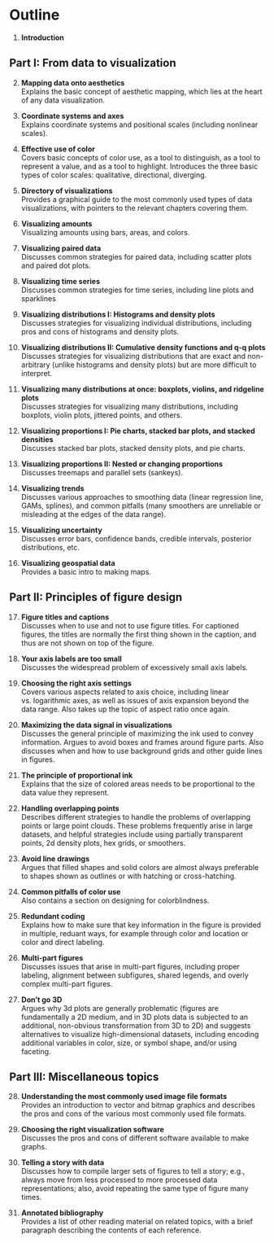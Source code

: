 # Outline {-}


#. **Introduction**

## Part I: From data to visualization {-}

2. **Mapping data onto aesthetics**   
  Explains the basic concept of aesthetic mapping, which lies at the heart of any data visualization.

#. **Coordinate systems and axes**  
  Explains coordinate systems and positional scales (including nonlinear scales).
  
#. **Effective use of color**  
  Covers basic concepts of color use, as a tool to distinguish, as a tool to represent a value, and as a tool to highlight.  Introduces the three basic types of color scales: qualitative, directional, diverging.

#. **Directory of visualizations**  
  Provides a graphical guide to the most commonly used types of data visualizations, with pointers to the relevant chapters covering them.

#. **Visualizing amounts**  
  Visualizing amounts using bars, areas, and colors.

#. **Visualizing paired data**  
  Discusses common strategies for paired data, including scatter plots and paired dot plots.

#. **Visualizing time series**  
  Discusses common strategies for time series, including line plots and sparklines

#. **Visualizing distributions I: Histograms and density plots**  
  Discusses strategies for visualizing individual distributions, including pros and cons of histograms and density plots.

#. **Visualizing distributions II: Cumulative density functions and q-q plots**  
  Discusses strategies for visualizing distributions that are exact and non-arbitrary (unlike histograms and density plots) but are more difficult to interpret.

#. **Visualizing many distributions at once: boxplots, violins, and ridgeline plots**  
  Discusses strategies for visualizing many distributions, including boxplots, violin plots, jittered points, and others.

#. **Visualizing proportions I: Pie charts, stacked bar plots, and stacked densities**  
  Discusses stacked bar plots, stacked density plots, and pie charts.

#. **Visualizing proportions II: Nested or changing proportions**  
  Discusses treemaps and parallel sets (sankeys).

#. **Visualizing trends**  
  Discusses various approaches to smoothing data (linear regression line, GAMs, splines), and common pitfalls (many smoothers are unreliable or misleading at the edges of the data range).

#. **Visualizing uncertainty**  
  Discusses error bars, confidence bands, credible intervals, posterior distributions, etc.

#. **Visualizing geospatial data**  
  Provides a basic intro to making maps.
  
## Part II: Principles of figure design {-}

17. **Figure titles and captions**  
  Discusses when to use and not to use figure titles. For captioned figures, the titles are normally the first thing shown in the caption, and thus are not shown on top of the figure. 

#. **Your axis labels are too small**  
  Discusses the widespread problem of excessively small axis labels.

#. **Choosing the right axis settings**  
  Covers various aspects related to axis choice, including linear vs. logarithmic axes, as well as issues of axis expansion beyond the data range. Also takes up the topic of aspect ratio once again.

#. **Maximizing the data signal in visualizations**  
  Discusses the general principle of maximizing the ink used to convey information. Argues to avoid boxes and frames around figure parts. Also discusses when and how to use background grids and other guide lines in figures.

#. **The principle of proportional ink**  
  Explains that the size of colored areas needs to be proportional to the data value they represent.

#. **Handling overlapping points**  
  Describes different strategies to handle the problems of overlapping points or large point clouds. These problems frequently arise in large datasets, and helpful strategies include using partially transparent points, 2d density plots, hex grids, or smoothers.
  
#. **Avoid line drawings**  
  Argues that filled shapes and solid colors are almost always preferable to shapes shown as outlines or with hatching or cross-hatching.

#. **Common pitfalls of color use**  
  Also contains a section on designing for colorblindness.

#. **Redundant coding**  
  Explains how to make sure that key information in the figure is provided in multiple, reduant ways, for example through color and location or color and direct labeling.

#. **Multi-part figures**  
  Discusses issues that arise in multi-part figures, including proper labeling, alignment between subfigures, shared legends, and overly complex multi-part figures. 
  
#. **Don't go 3D**  
  Argues why 3d plots are generally problematic (figures are fundamentally a 2D medium, and in 3D plots data is subjected to an additional, non-obvious transformation from 3D to 2D) and suggests alternatives to visualize high-dimensional datasets, including encoding additional variables in color, size, or symbol shape, and/or using faceting.


## Part III: Miscellaneous topics {-}

28. **Understanding the most commonly used image file formats**  
  Provides an introduction to vector and bitmap graphics and describes the pros and cons of the various most commonly used file formats.

#. **Choosing the right visualization software**  
  Discusses the pros and cons of different software available to make graphs.
  
#. **Telling a story with data**  
  Discusses how to compile larger sets of figures to tell a story; e.g., always move from less processed to more processed data representations; also, avoid repeating the same type of figure many times.
  
#. **Annotated bibliography**  
  Provides a list of other reading material on related topics, with a brief paragraph describing the contents of each reference.
  
  
